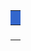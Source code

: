 {| style="width:100%; margin-top:1em; border:1px solid #999; font-size:90%; text-align:center;"
! style="background-color:#3366CC; color:#FFFFFF; padding:0.2em 0.5em;" nowrap="nowrap" | {{{Заголовок}}}
|-
| style="padding:0.2em 0.5em;" | {{{Содержание}}}
|}<noinclude>{{doc}}</noinclude>